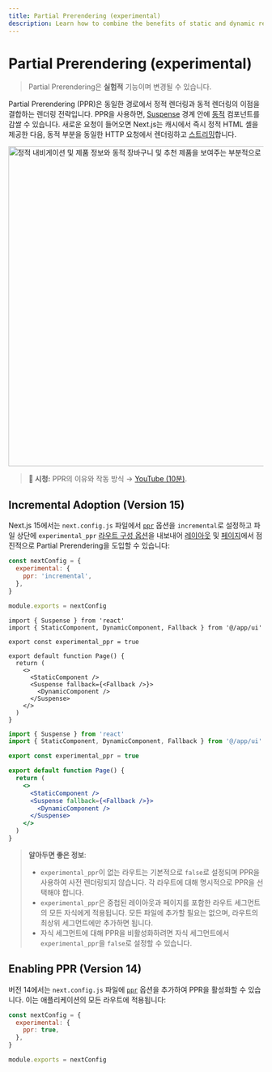 ```yaml
---
title: Partial Prerendering (experimental)
description: Learn how to combine the benefits of static and dynamic rendering with Partial Prerendering.
---
```


# Partial Prerendering (experimental)

> Partial Prerendering은 **실험적** 기능이며 변경될 수 있습니다.

Partial Prerendering (PPR)은 동일한 경로에서 정적 렌더링과 동적 렌더링의 이점을 결합하는 렌더링 전략입니다. PPR을 사용하면, [Suspense](https://react.dev/reference/react/Suspense) 경계 안에 [동적](/docs/app/building-your-application/rendering/server-components#dynamic-rendering) 컴포넌트를 감쌀 수 있습니다. 새로운 요청이 들어오면 Next.js는 캐시에서 즉시 정적 HTML 셸을 제공한 다음, 동적 부분을 동일한 HTTP 요청에서 렌더링하고 [스트리밍](/docs/app/building-your-application/rendering/server-components#streaming)합니다.

<Image
  alt="정적 내비게이션 및 제품 정보와 동적 장바구니 및 추천 제품을 보여주는 부분적으로 사전 렌더링된 제품 페이지"
  srcLight="/learn/light/thinking-in-ppr.png"
  srcDark="/learn/dark/thinking-in-ppr.png"
  width="1600"
  height="632"
/>

> **🎥 시청:** PPR의 이유와 작동 방식 → [YouTube (10분)](https://www.youtube.com/watch?v=MTcPrTIBkpA).

## Incremental Adoption (Version 15)

Next.js 15에서는 `next.config.js` 파일에서 [`ppr`](/docs/app/api-reference/next-config-js/ppr) 옵션을 `incremental`로 설정하고 파일 상단에 `experimental_ppr` [라우트 구성 옵션](/docs/app/api-reference/file-conventions/route-segment-config)을 내보내어 [레이아웃](/docs/app/building-your-application/routing/layouts-and-templates) 및 [페이지](/docs/app/building-your-application/routing/pages)에서 점진적으로 Partial Prerendering을 도입할 수 있습니다:

```js filename="next.config.js"
const nextConfig = {
  experimental: {
    ppr: 'incremental',
  },
}

module.exports = nextConfig
```

```tsx filename="app/page.tsx" switcher
import { Suspense } from 'react'
import { StaticComponent, DynamicComponent, Fallback } from '@/app/ui'

export const experimental_ppr = true

export default function Page() {
  return (
    <>
      <StaticComponent />
      <Suspense fallback={<Fallback />}>
        <DynamicComponent />
      </Suspense>
    </>
  )
}
```

```jsx filename="app/page.js" switcher
import { Suspense } from 'react'
import { StaticComponent, DynamicComponent, Fallback } from '@/app/ui'

export const experimental_ppr = true

export default function Page() {
  return (
    <>
      <StaticComponent />
      <Suspense fallback={<Fallback />}>
        <DynamicComponent />
      </Suspense>
    </>
  )
}
```

> **알아두면 좋은 정보**:
>
> - `experimental_ppr`이 없는 라우트는 기본적으로 `false`로 설정되며 PPR을 사용하여 사전 렌더링되지 않습니다. 각 라우트에 대해 명시적으로 PPR을 선택해야 합니다.
> - `experimental_ppr`은 중첩된 레이아웃과 페이지를 포함한 라우트 세그먼트의 모든 자식에게 적용됩니다. 모든 파일에 추가할 필요는 없으며, 라우트의 최상위 세그먼트에만 추가하면 됩니다.
> - 자식 세그먼트에 대해 PPR을 비활성화하려면 자식 세그먼트에서 `experimental_ppr`을 `false`로 설정할 수 있습니다.

## Enabling PPR (Version 14)

버전 14에서는 `next.config.js` 파일에 [`ppr`](/docs/app/api-reference/next-config-js/ppr) 옵션을 추가하여 PPR을 활성화할 수 있습니다. 이는 애플리케이션의 모든 라우트에 적용됩니다:

```js filename="next.config.js"
const nextConfig = {
  experimental: {
    ppr: true,
  },
}

module.exports = nextConfig
```
